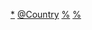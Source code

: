 {{依国家来做的分类}}

[[Category:各国行政区划|*]]
[[Category:行政区划模板|@Country]]
[[Category:各国政治模板|%]]
[[Category:各国地理模板|%]]